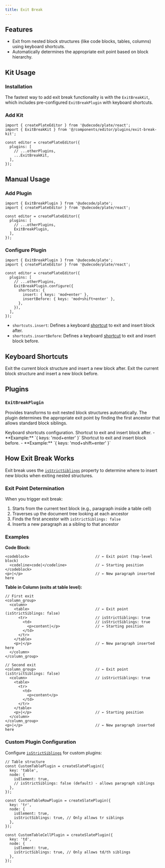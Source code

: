 ```yaml
---
title: Exit Break
---
```


<ComponentPreview name="exit-break-demo" />

<PackageInfo>

## Features

- Exit from nested block structures (like code blocks, tables, columns) using keyboard shortcuts.
- Automatically determines the appropriate exit point based on block hierarchy.

</PackageInfo>

## Kit Usage

<Steps>

### Installation

The fastest way to add exit break functionality is with the `ExitBreakKit`, which includes pre-configured `ExitBreakPlugin` with keyboard shortcuts.

<ComponentSource name="exit-break-kit" />

### Add Kit

```tsx
import { createPlateEditor } from '@udecode/plate/react';
import { ExitBreakKit } from '@/components/editor/plugins/exit-break-kit';

const editor = createPlateEditor({
  plugins: [
    // ...otherPlugins,
    ...ExitBreakKit,
  ],
});
```

</Steps>

## Manual Usage

<Steps>

### Add Plugin

```tsx
import { ExitBreakPlugin } from '@udecode/plate';
import { createPlateEditor } from '@udecode/plate/react';

const editor = createPlateEditor({
  plugins: [
    // ...otherPlugins,
    ExitBreakPlugin,
  ],
});
```

### Configure Plugin

```tsx
import { ExitBreakPlugin } from '@udecode/plate';
import { createPlateEditor } from '@udecode/plate/react';

const editor = createPlateEditor({
  plugins: [
    // ...otherPlugins,
    ExitBreakPlugin.configure({
      shortcuts: {
        insert: { keys: 'mod+enter' },
        insertBefore: { keys: 'mod+shift+enter' },
      },
    }),
  ],
});
```

- `shortcuts.insert`: Defines a keyboard [shortcut](/docs/plugin-shortcuts) to exit and insert block after.
- `shortcuts.insertBefore`: Defines a keyboard [shortcut](/docs/plugin-shortcuts) to exit and insert block before.

</Steps>

## Keyboard Shortcuts

<KeyTable>
  <KeyTableItem hotkey="Cmd + Enter">
    Exit the current block structure and insert a new block after.
  </KeyTableItem>
  <KeyTableItem hotkey="Cmd + Shift + Enter">
    Exit the current block structure and insert a new block before.
  </KeyTableItem>
</KeyTable>

## Plugins

### `ExitBreakPlugin`

Provides transforms to exit nested block structures automatically. The plugin determines the appropriate exit point by finding the first ancestor that allows standard block siblings.

<API name="ExitBreakPlugin">
<APIOptions>
  <APIItem name="shortcuts" type="object" optional>
    Keyboard shortcuts configuration.
    <APISubList>
      <APISubListItem parent="shortcuts" name="insert" type="Shortcut" optional>
        Shortcut to exit and insert block after.
        - **Example:** `{ keys: 'mod+enter' }`
      </APISubListItem>
      <APISubListItem parent="shortcuts" name="insertBefore" type="Shortcut" optional>
        Shortcut to exit and insert block before.
        - **Example:** `{ keys: 'mod+shift+enter' }`
      </APISubListItem>
    </APISubList>
  </APIItem>
</APIOptions>
</API>

## How Exit Break Works

Exit break uses the [`isStrictSiblings`](/docs/api/core/plate-plugin#isstrictsiblings) property to determine where to insert new blocks when exiting nested structures.

### Exit Point Determination

When you trigger exit break:

1. Starts from the current text block (e.g., paragraph inside a table cell)
2. Traverses up the document tree looking at each ancestor
3. Finds the first ancestor with `isStrictSiblings: false`
4. Inserts a new paragraph as a sibling to that ancestor

### Examples

**Code Block:**
```tsx
<codeblock>                              // ← Exit point (top-level block)
  <codeline>code|</codeline>             // ← Starting position
</codeblock>
<p>|</p>                                 // ← New paragraph inserted here
```

**Table in Column (exits at table level):**
```tsx
// First exit
<column_group>                           
  <column>                               
    <table>                              // ← Exit point (isStrictSiblings: false)
      <tr>                               // isStrictSiblings: true
        <td>                             // isStrictSiblings: true
          <p>content|</p>                // ← Starting position
        </td>
      </tr>
    </table>
    <p>|</p>                             // ← New paragraph inserted here
  </column>
</column_group>

// Second exit
<column_group>                           // ← Exit point (isStrictSiblings: false)
  <column>                               // isStrictSiblings: true
    <table>                              
      <tr>                               
        <td>                             
          <p>content</p>
        </td>
      </tr>
    </table>
    <p>|</p>                             // ← Starting position
  </column>
</column_group>
<p>|</p>                                 // ← New paragraph inserted here
```

### Custom Plugin Configuration

Configure [`isStrictSiblings`](/docs/api/core/plate-plugin#isstrictsiblings) for custom plugins:

```tsx
// Table structure
const CustomTablePlugin = createSlatePlugin({
  key: 'table',
  node: {
    isElement: true,
    // isStrictSiblings: false (default) - allows paragraph siblings
  },
});

const CustomTableRowPlugin = createSlatePlugin({
  key: 'tr',
  node: {
    isElement: true,
    isStrictSiblings: true, // Only allows tr siblings
  },
});

const CustomTableCellPlugin = createSlatePlugin({
  key: 'td',
  node: {
    isElement: true,
    isStrictSiblings: true, // Only allows td/th siblings
  },
});
